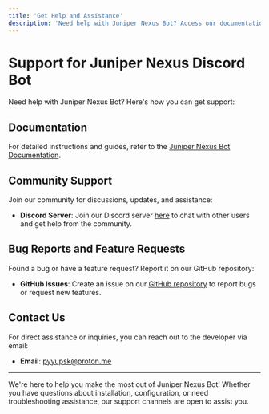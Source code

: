 ```yaml
---
title: 'Get Help and Assistance'
description: 'Need help with Juniper Nexus Bot? Access our documentation, join our community, report bugs, request features, or contact us directly for support.'
---
```


# Support for Juniper Nexus Discord Bot

Need help with Juniper Nexus Bot? Here's how you can get support:

## Documentation

For detailed instructions and guides, refer to the [Juniper Nexus Bot Documentation](./).

## Community Support

Join our community for discussions, updates, and assistance:

-   **Discord Server**: Join our Discord server [here](https://discord.gg/juniper-nexus) to chat with other users and get help from the community.

## Bug Reports and Feature Requests

Found a bug or have a feature request? Report it on our GitHub repository:

-   **GitHub Issues**: Create an issue on our [GitHub repository](https://github.com/JuniperNexus/discord-bot/issues) to report bugs or request new features.

## Contact Us

For direct assistance or inquiries, you can reach out to the developer via email:

-   **Email**: pyyupsk@proton.me

---

We're here to help you make the most out of Juniper Nexus Bot! Whether you have questions about installation, configuration, or need troubleshooting assistance, our support channels are open to assist you.
